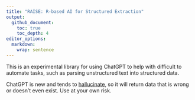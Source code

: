 ```yaml
---
title: "RAISE: R-based AI for Structured Extraction"
output:
  github_document:
    toc: true
    toc_depth: 4
editor_options: 
  markdown: 
    wrap: sentence
---
```


This is an experimental library for using ChatGPT to help with difficult to automate tasks, such as parsing unstructured text into structured data.

ChatGPT is new and tends to [hallucinate](https://en.wikipedia.org/wiki/Hallucination_(artificial_intelligence)), so it will return data that is wrong or doesn't even exist. Use at your own risk.

